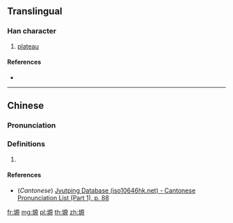 ==Translingual==

===Han character===
{{Han char|rn=32|rad=土|as=10|sn=13|four=|canj=GMHF|ids=⿰土原}}

# [[plateau]]

====References====
* {{Han ref|kx=0236.341|hdz=10471.060|uh=586C|ud=22636}}

----

==Chinese==
{{zh-forms}}

===Pronunciation===
{{zh-pron
|m=yuán
|c=jyun4
|mc=
|oc=
|ma=
|cat=n
}}

===Definitions===
{{zh-hanzi}}

# {{rfdef|lang=zh}}

====References====
* (''Cantonese'') [http://www.iso10646hk.net/jp/document/download.jsp Jyutping Database (iso10646hk.net) - Cantonese Pronunciation List (Part 1), p. 88]

[[fr:塬]]
[[mg:塬]]
[[pl:塬]]
[[th:塬]]
[[zh:塬]]